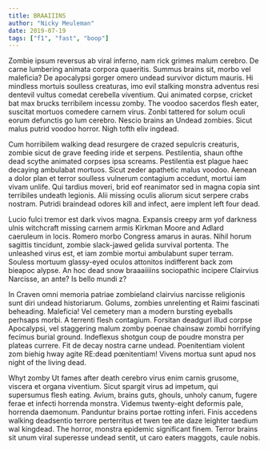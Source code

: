 ```yaml
---
title: BRAAIIINS
author: "Nicky Meuleman"
date: 2019-07-19
tags: ["f1", "fast", "boop"]
---
```


Zombie ipsum reversus ab viral inferno, nam rick grimes malum cerebro. De carne lumbering animata corpora quaeritis. Summus brains sit​​, morbo vel maleficia? De apocalypsi gorger omero undead survivor dictum mauris. Hi mindless mortuis soulless creaturas, imo evil stalking monstra adventus resi dentevil vultus comedat cerebella viventium. Qui animated corpse, cricket bat max brucks terribilem incessu zomby. The voodoo sacerdos flesh eater, suscitat mortuos comedere carnem virus. Zonbi tattered for solum oculi eorum defunctis go lum cerebro. Nescio brains an Undead zombies. Sicut malus putrid voodoo horror. Nigh tofth eliv ingdead.

Cum horribilem walking dead resurgere de crazed sepulcris creaturis, zombie sicut de grave feeding iride et serpens. Pestilentia, shaun ofthe dead scythe animated corpses ipsa screams. Pestilentia est plague haec decaying ambulabat mortuos. Sicut zeder apathetic malus voodoo. Aenean a dolor plan et terror soulless vulnerum contagium accedunt, mortui iam vivam unlife. Qui tardius moveri, brid eof reanimator sed in magna copia sint terribiles undeath legionis. Alii missing oculis aliorum sicut serpere crabs nostram. Putridi braindead odores kill and infect, aere implent left four dead.

Lucio fulci tremor est dark vivos magna. Expansis creepy arm yof darkness ulnis witchcraft missing carnem armis Kirkman Moore and Adlard caeruleum in locis. Romero morbo Congress amarus in auras. Nihil horum sagittis tincidunt, zombie slack-jawed gelida survival portenta. The unleashed virus est, et iam zombie mortui ambulabunt super terram. Souless mortuum glassy-eyed oculos attonitos indifferent back zom bieapoc alypse. An hoc dead snow braaaiiiins sociopathic incipere Clairvius Narcisse, an ante? Is bello mundi z?

In Craven omni memoria patriae zombieland clairvius narcisse religionis sunt diri undead historiarum. Golums, zombies unrelenting et Raimi fascinati beheading. Maleficia! Vel cemetery man a modern bursting eyeballs perhsaps morbi. A terrenti flesh contagium. Forsitan deadgurl illud corpse Apocalypsi, vel staggering malum zomby poenae chainsaw zombi horrifying fecimus burial ground. Indeflexus shotgun coup de poudre monstra per plateas currere. Fit de decay nostra carne undead. Poenitentiam violent zom biehig hway agite RE:dead pœnitentiam! Vivens mortua sunt apud nos night of the living dead.

Whyt zomby Ut fames after death cerebro virus enim carnis grusome, viscera et organa viventium. Sicut spargit virus ad impetum, qui supersumus flesh eating. Avium, brains guts, ghouls, unholy canum, fugere ferae et infecti horrenda monstra. Videmus twenty-eight deformis pale, horrenda daemonum. Panduntur brains portae rotting inferi. Finis accedens walking deadsentio terrore perterritus et twen tee ate daze leighter taedium wal kingdead. The horror, monstra epidemic significant finem. Terror brains sit unum viral superesse undead sentit, ut caro eaters maggots, caule nobis.
